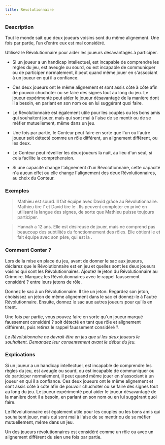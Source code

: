 ```yaml
---
title: Révolutionnaire
---
```



<Fabled REVOLUTIONNAIRE header />

### Description

Tout le monde sait que deux joueurs voisins sont du même alignement. Une fois par partie, l’un d’entre eux est mal considéré.

Utilisez le Révolutionnaire pour aider les joueurs désavantagés à participer. 

-   Si un joueur a un handicap intellectuel, est incapable de comprendre les règles du jeu, est aveugle ou sourd, ou est incapable de communiquer ou de participer normalement, il peut quand même jouer en s'associant à un joueur en qui il a confiance. 

-   Ces deux joueurs ont le même alignement et sont assis côte à côte afin de pouvoir chuchoter ou se faire des signes tout au long du jeu. Le joueur expérimenté peut aider le joueur désavantagé de la manière dont il a besoin, en parlant en son nom ou en lui suggérant quoi faire. 

-   Le Révolutionnaire est également utile pour les couples ou les bons amis qui souhaitent jouer, mais qui sont mal à l'aise de se mentir ou de se méfier mutuellement, même dans un jeu. 

-   Une fois par partie, le Conteur peut faire en sorte que l'un ou l'autre joueur soit détecté comme un rôle différent, un alignement différent, ou les deux. 

-   Le Conteur peut réveiller les deux joueurs la nuit, au lieu d'un seul, si cela facilite la compréhension.

-   Si une capacité change l'alignement d'un Révolutionnaire, cette capacité n'a aucun effet ou elle change l'alignement des deux Révolutionnaires, au choix du Conteur.

### Exemples

> Mathieu est sourd. Il fait équipe avec David grâce au Révolutionnaire. Mathieu tire l’<Role EMPOISONNEUR /> et David tire le <Role IMP />. Ils peuvent comploter en privé en utilisant la langue des signes, de sorte que Mathieu puisse toujours participer. 

> Hannah a 12 ans. Elle est désireuse de jouer, mais ne comprend pas beaucoup des subtilités du fonctionnement des rôles. Elle obtient le <Role GARDIEN /> et fait équipe avec son père, qui est la <Role VOYANTE />. 

### Comment Conter ?

Lors de la mise en place du jeu, avant de donner le sac aux joueurs, déclarez que le Révolutionnaire est en jeu et quelles sont les deux joueurs voisins qui sont les Révolutionnaires. Ajoutez le jeton du Révolutionnaire au Grimoire. Marquez les Révolutionnaires avec le rappel faussement considéré ? entre leurs jetons de rôle. 

Donnez le sac à un Révolutionnaire. Il tire un jeton. Regardez son jeton, choisissez un jeton de même alignement dans le sac et donnez-le à l'autre Révolutionnaire. Ensuite, donnez le sac aux autres joueurs pour qu'ils en tirent. 

Une fois par partie, vous pouvez faire en sorte qu'un joueur marqué faussement considéré ? soit détecté en tant que rôle et alignement différents, puis retirez le rappel faussement considéré ?. 

_Le Révolutionnaire ne devrait être en jeu que si les deux joueurs le souhaitent. Demandez leur consentement avant le début du jeu._

###  Explications

Si un joueur a un handicap intellectuel, est incapable de comprendre les règles du jeu, est aveugle ou sourd, ou est incapable de communiquer ou de participer normalement, il peut quand même jouer en s'associant à un joueur en qui il a confiance. Ces deux joueurs ont le même alignement et sont assis côte à côte afin de pouvoir chuchoter ou se faire des signes tout au long du jeu. Le joueur expérimenté peut aider le joueur désavantagé de la manière dont il a besoin, en parlant en son nom ou en lui suggérant quoi faire. 

Le Révolutionnaire est également utile pour les couples ou les bons amis qui souhaitent jouer, mais qui sont mal à l'aise de se mentir ou de se méfier mutuellement, même dans un jeu. 

Un des joueurs révolutionnaires est considéré comme un rôle ou avec un alignement différent du sien une fois par partie.
